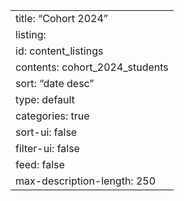 ---
title: "Cohort 2024"
listing:
  id: content_listings
  contents: cohort_2024_students
  sort: "date desc"
  type: default
  categories: true
  sort-ui: false
  filter-ui: false
  feed: false
  max-description-length: 250
---